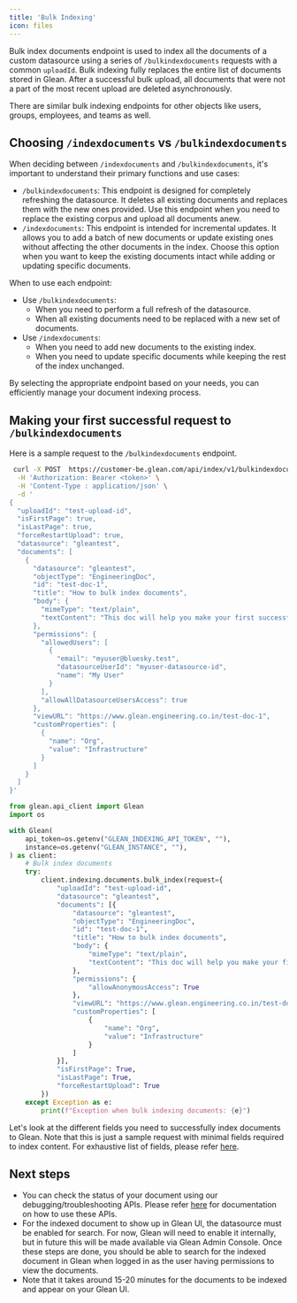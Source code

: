 ```yaml
---
title: 'Bulk Indexing'
icon: files
---
```


Bulk index documents endpoint is used to index all the documents of a custom
datasource using a series of `/bulkindexdocuments` requests with a common
`uploadId`. Bulk indexing fully replaces the entire list of documents stored
in Glean. After a successful bulk upload, all documents that were not a part of
the most recent upload are deleted asynchronously.

There are similar bulk indexing endpoints for other objects like users, groups,
employees, and teams as well.

## Choosing `/indexdocuments` vs `/bulkindexdocuments`

When deciding between `/indexdocuments` and `/bulkindexdocuments`, it's
important to understand their primary functions and use cases:

- `/bulkindexdocuments`: This endpoint is designed for completely refreshing
  the datasource. It deletes all existing documents and replaces them with the new
  ones provided. Use this endpoint when you need to replace the existing corpus and
  upload all documents anew.
- `/indexdocuments`: This endpoint is intended for incremental updates. It
  allows you to add a batch of new documents or update existing ones without
  affecting the other documents in the index. Choose this option when you want to
  keep the existing documents intact while adding or updating specific documents.

When to use each endpoint:

- Use `/bulkindexdocuments`:
  - When you need to perform a full refresh of the datasource.
  - When all existing documents need to be replaced with a new set of documents.
- Use `/indexdocuments`:
  - When you need to add new documents to the existing index.
  - When you need to update specific documents while keeping the rest of the
    index unchanged.

By selecting the appropriate endpoint based on your needs, you can efficiently
manage your document indexing process.

## Making your first successful request to `/bulkindexdocuments`

Here is a sample request to the `/bulkindexdocuments` endpoint.

<CodeGroup>

```bash cURL
 curl -X POST  https://customer-be.glean.com/api/index/v1/bulkindexdocuments \
  -H 'Authorization: Bearer <token>' \
  -H 'Content-Type : application/json' \
  -d '
{
  "uploadId": "test-upload-id",
  "isFirstPage": true,
  "isLastPage": true,
  "forceRestartUpload": true,
  "datasource": "gleantest",
  "documents": [
    {
      "datasource": "gleantest",
      "objectType": "EngineeringDoc",
      "id": "test-doc-1",
      "title": "How to bulk index documents",
      "body": {
        "mimeType": "text/plain",
        "textContent": "This doc will help you make your first successful bulk index document request"
      },
      "permissions": {
        "allowedUsers": [
          {
            "email": "myuser@bluesky.test",
            "datasourceUserId": "myuser-datasource-id",
            "name": "My User"
          }
        ],
        "allowAllDatasourceUsersAccess": true
      },
      "viewURL": "https://www.glean.engineering.co.in/test-doc-1",
      "customProperties": [
        {
          "name": "Org",
          "value": "Infrastructure"
        }
      ]
    }
  ]
}'
```

```python Python
from glean.api_client import Glean
import os

with Glean(
    api_token=os.getenv("GLEAN_INDEXING_API_TOKEN", ""),
    instance=os.getenv("GLEAN_INSTANCE", ""),
) as client:
    # Bulk index documents
    try:
        client.indexing.documents.bulk_index(request={
            "uploadId": "test-upload-id",
            "datasource": "gleantest",
            "documents": [{
                "datasource": "gleantest",
                "objectType": "EngineeringDoc",
                "id": "test-doc-1",
                "title": "How to bulk index documents",
                "body": {
                    "mimeType": "text/plain",
                    "textContent": "This doc will help you make your first successful bulk index document request"
                },
                "permissions": {
                    "allowAnonymousAccess": True
                },
                "viewURL": "https://www.glean.engineering.co.in/test-doc-1",
                "customProperties": [
                    {
                        "name": "Org",
                        "value": "Infrastructure"
                    }
                ]
            }],
            "isFirstPage": True,
            "isLastPage": True,
            "forceRestartUpload": True
        })
    except Exception as e:
        print(f"Exception when bulk indexing documents: {e}")
```

</CodeGroup>

Let's look at the different fields you need to successfully index documents to
Glean. Note that this is just a sample request with minimal fields required to index content. For
exhaustive list of fields, please
refer [here](https://developers.glean.com/indexing/tag/Documents/paths/~1bulkindexdocuments/post/).

## Next steps

- You can check the status of your document using our debugging/troubleshooting APIs. Please refer [here](https://developers.glean.com/docs/indexing_api_troubleshooting/) for documentation on how to use these APIs.
- For the indexed document to show up in Glean UI, the datasource must be enabled for search. For now, Glean will need to enable it internally, but in future this will be made available via Glean Admin Console. Once these steps are done, you should be able to search for the indexed document in Glean when logged in as the user having permissions to view the documents.
- Note that it takes around 15-20 minutes for the documents to be indexed and appear on your Glean UI.
